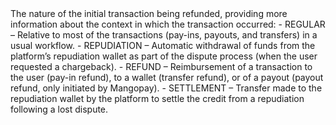   
<ParamField body="InitialTransactionNature" type="string">     
The nature of the initial transaction being refunded, providing more information about the context in which the transaction occurred:  
- REGULAR – Relative to most of the transactions (pay-ins, payouts, and transfers) in a usual workflow.  
- REPUDIATION – Automatic withdrawal of funds from the platform’s repudiation wallet as part of the dispute process (when the user requested a chargeback).  
- REFUND – Reimbursement of a transaction to the user (pay-in refund), to a wallet (transfer refund), or of a payout (payout refund, only initiated by Mangopay).  
- SETTLEMENT – Transfer made to the repudiation wallet by the platform to settle the credit from a repudiation following a lost dispute.  
</ParamField>